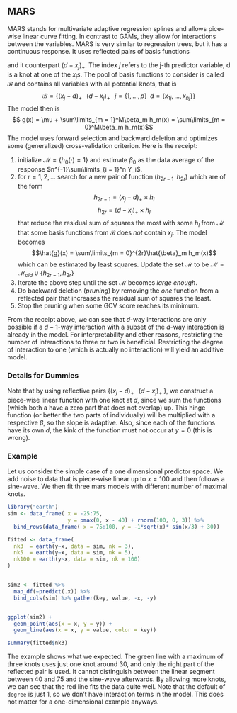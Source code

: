 ## MARS {#mars}
MARS stands for multivariate adaptive regression splines and allows
pice-wise linear curve fitting. In contrast to GAMs, they allow for interactions
between the variables. MARS is very similar to regression trees, but it has a
continuous response. It uses reflected pairs of basis functions

\begin{equation} 
  (x_j -d)_{+} = \begin{cases} x_j - d \;\;\ \text{if} \;\;\ x_j - d > 0 \\ 
  0 \;\;\ \text{else}. 
  \end{cases} 
\end{equation} and it counterpart
$(d - x_j)_{+}$. The index $j$ refers to the j-th predictor variable, d is a
knot at one of the $x_js$. The pool of basis functions to consider is called
$\mathcal{B}$ and contains all variables with all potential knots, that is $$
\mathcal{B} = \{(x_j - d)_+ \;\;\; (d - x_j)_+ \;\;\;j = \{1, ..., p\} \;\; d =
\{x_{1j}, ..., x_{nj}\}\}$$ The model then is $$ g(x)  = \mu + \sum\limits_{m =
1}^M\beta_m h_m(x) = \sum\limits_{m = 0}^M\beta_m h_m(x)$$ The model uses
forward selection and backward deletion and optimizes some (generalized)
cross-validation criterion. Here is the receipt:

1. initialize $\mathcal{M} = \{h_0(\cdot) = 1\}$ and estimate $\beta_0$ as the 
   data average of the response $n^{-1}\sum\limits_{i = 1}^n Y_i$. 
2. for $r = 1, 2, ...$ search for a new pair of function $(h_{2 r-1} \;\; 
   h_{2 r})$ which are of the form $$h_{2 r-1} = (x_j -d)_+ \times h_l$$ $$h_{2 r} = (d -
   x_j)_+ \times h_l$$ that reduce the residual sum of squares the most with some $h_l$ from 
   $\mathcal{M}$ that some basis functions from $\mathcal{B}$ does *not* contain
   $x_j$. The model becomes $$\hat{g}(x) = \sum\limits_{m = 0}^{2r}\hat{\beta}_m
   h_m(x)$$ which can be estimated by least squares. Update the set $\mathcal{M}$
   to be $\mathcal{M} = \mathcal{M}_{old} \cup \{h_{2r-1}, h_{2r}\}$ 
3. Iterate the above step until the set $\mathcal{M}$ becomes *large enough*. 
4. Do backward deletion (*pruning*) by removing the *one* function from a reflected
   pair that increases the residual sum of squares the least. 
5. Stop the pruning when some GCV score reaches its minimum.

From the receipt above, we can see that $d$-way interactions are only possible 
if a $d-1$-way interaction with a subset of the $d$-way interaction is already 
in the model. For interpretability and other reasons, restricting the number of 
interactions to three or two is beneficial. Restricting the degree of 
interaction to one (which is actually no interaction) will yield an additive 
model.

### Details for Dummies 
Note that by using reflective pairs $\big\{(x_j - d)_+
\;\;\; (d - x_j)_{+}\; \}$, we construct a piece-wise linear function with one
knot at $d$, since we sum the functions (which both a have a zero part that does
not overlap) up. This hinge function (or better the two parts of individually)
will be multiplied with a respective $\beta$, so the slope is adaptive.
Also, since each of the functions have its own $d$, the kink of the function
must not occur at $y = 0$ (this is wrong).

### Example 
Let us consider the simple case of a one dimensional predictor space.
We add noise to data that is piece-wise linear up to $x= 100$ and then follows a
sine-wave. We then fit three mars models with different number of maximal knots.

```r
library("earth") 
sim <- data_frame( x = -25:75, 
                   y = pmax(0, x - 40) + rnorm(100, 0, 3)) %>% 
  bind_rows(data_frame( x = 75:100, y = -1*sqrt(x)* sin(x/3) + 30))

fitted <- data_frame( 
  nk3  = earth(y~x, data = sim, nk = 3), 
  nk5  = earth(y~x, data = sim, nk = 5), 
  nk100 = earth(y~x, data = sim, nk = 100)
)


sim2 <- fitted %>% 
  map_df(~predict(.x)) %>% 
  bind_cols(sim) %>% gather(key, value, -x, -y)


ggplot(sim2) + 
  geom_point(aes(x = x, y = y)) + 
  geom_line(aes(x = x, y = value, color = key)) 

summary(fitted$nk3) 
``` 
The example shows what we expected. The
green line with a maximum of three knots uses just one knot around 30, and only
the right part of the reflected pair is used. It cannot distinguish between the
linear segment between 40 and 75 and the sine-wave afterwards. By allowing more
knots, we can see that the red line fits the data quite well. Note that the
default of `degree` is just $1$, so we don't have interaction terms in the
model. This does not matter for a one-dimensional example anyways.
